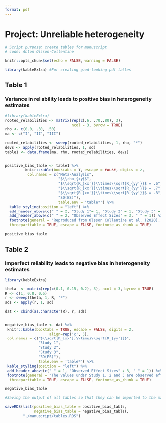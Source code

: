 ```yaml
---
format: pdf
---
```


# Project: Unreliable heterogeneity

```r
# Script purpose: create tables for manuscript
# code: Anton Olsson-Collentine

knitr::opts_chunk$set(echo = FALSE, warning = FALSE)

library(kableExtra) #For creating good-looking pdf tables
```


## Table 1
### Variance in reliability leads to positive bias in heterogeneity estimates

```r
#library(kableExtra)
rooted_relabilities <- matrix(rep(c(.6, .70,.80), 3),
                              ncol = 3, byrow = TRUE)
rho <- c(0.0, .30, .50)
ma <- c("I", "II", "III")

rooted_relabilities <- sweep(rooted_relabilities, 1, rho, "*")
devs <- apply(rooted_relabilities, 1, sd)
table1 <- data.frame(ma, rho, rooted_relabilities, devs)


positive_bias_table <- table1 %>%
         knitr::kable(booktabs = T, escape = FALSE, digits = 2,
          col.names = c("Meta-Analysis",
                        "$\\rho_{xy}$",
                        "$\\sqrt{R_{xx'}}\\times\\sqrt{R_{yy'}}$ = .6",
                        "$\\sqrt{R_{xx'}}\\times\\sqrt{R_{yy'}}$ = .7",
                        "$\\sqrt{R_{xx'}}\\times\\sqrt{R_{yy'}}$ = .8",
                        "SD(ES)"),
                        table.env = 'table*') %>%
  kable_styling(position = "left") %>%
  add_header_above(c(" " = 2, "Study 1"= 1, "Study 2" = 1, "Study 3" = 1, " " = 1 )) %>%
  add_header_above(c(" " = 2, "Observed Effect Sizes" = 3, " " = 1)) %>%
  footnote(general = "Reproduced from Olsson Collentine et al. (2020). The values under Study 1, 2 and 3 are observed effect sizes for that study given its measurement reliability $\\\\sqrt{R_{xx'}}\\\\times\\\\sqrt{R_{yy'}}$ and the true effect size $\\\\rho_{xy}$ when within-study sample size is infinite. SD (ES) is the standard deviation of the observed effect sizes for meta-analysis I, II and III, equivalent to heterogeneity given infinite within-study sample sizes. As true heterogeneity is absent, any SD(ES) values above zero represent bias. Code to reproduce table: LINK",
  threeparttable = TRUE, escape = FALSE, footnote_as_chunk = TRUE)

positive_bias_table
```


## Table 2
### Imperfect reliability leads to negative bias in heterogeneity estimates

```r
library(kableExtra)

theta  <- matrix(rep(c(0.1, 0.15, 0.2), 3), ncol = 3, byrow = TRUE)
R <- c(1, 0.8, 0.6)
r <- sweep(theta, 1, R, "*")
sds <- apply(r, 1, sd)

dat <- cbind(as.character(R), r, sds)


negative_bias_table <- dat %>%
 knitr::kable(booktabs = TRUE, escape = FALSE, digits = 2,
                    align=rep('c', 5),
 col.names = c("$\\sqrt{R_{xx'}}\\times\\sqrt{R_{yy'}}$",
               "Study 1",
               "Study 2",
               "Study 3",
               "SD(ES)"),
               table.env = 'table*') %>%
 kable_styling(position = "left") %>%
 add_header_above(c(" " = 1, "Observed Effect Sizes" = 3, " " = 1)) %>%
 footnote(general = "The values under Study 1, 2 and 3 are observed effect sizes for that study given the measurement reliability $\\\\sqrt{R_{xx'}}\\\\times\\\\sqrt{R_{yy'}}$ and the true effect size of that study (first row) when within-study sample size is infinite. SD (ES) is the standard deviation of the observed effect sizes, equivalent to heterogeneity given infinite within-study sample sizes. Code to reproduce table: LINK",
  threeparttable = TRUE, escape = FALSE, footnote_as_chunk = TRUE)

negative_bias_table
```


```r
#Saving the output of all tables so that they can be imported to the main manuscript easily

saveRDS(list(positive_bias_table = positive_bias_table,
             negative_bias_table = negative_bias_table),
        "./manuscript/tables.RDS")
```
